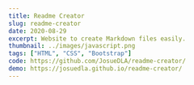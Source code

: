 ---
title: Readme Creator
slug: readme-creator
date: 2020-08-29
excerpt: Website to create Markdown files easily.
thumbnail: ../images/javascript.png
tags: ["HTML", "CSS", "Bootstrap"]
code: https://github.com/JosueDLA/readme-creator/
demo: https://josuedla.github.io/readme-creator/
---
